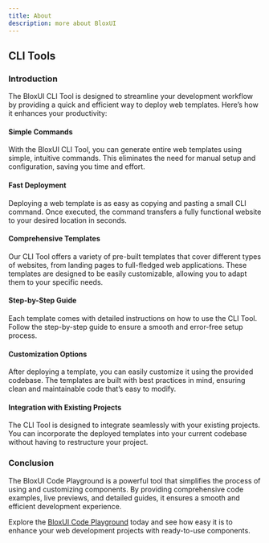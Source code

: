 ```yaml
---
title: About
description: more about BloxUI
---
```


## CLI Tools

### Introduction

The BloxUI CLI Tool is designed to streamline your development workflow by providing a quick and efficient way to deploy web templates. Here’s how it enhances your productivity:

#### Simple Commands

With the BloxUI CLI Tool, you can generate entire web templates using simple, intuitive commands. This eliminates the need for manual setup and configuration, saving you time and effort.

#### Fast Deployment

Deploying a web template is as easy as copying and pasting a small CLI command. Once executed, the command transfers a fully functional website to your desired location in seconds.

#### Comprehensive Templates

Our CLI Tool offers a variety of pre-built templates that cover different types of websites, from landing pages to full-fledged web applications. These templates are designed to be easily customizable, allowing you to adapt them to your specific needs.

#### Step-by-Step Guide

Each template comes with detailed instructions on how to use the CLI Tool. Follow the step-by-step guide to ensure a smooth and error-free setup process.

#### Customization Options

After deploying a template, you can easily customize it using the provided codebase. The templates are built with best practices in mind, ensuring clean and maintainable code that’s easy to modify.

#### Integration with Existing Projects

The CLI Tool is designed to integrate seamlessly with your existing projects. You can incorporate the deployed templates into your current codebase without having to restructure your project.

### Conclusion

The BloxUI Code Playground is a powerful tool that simplifies the process of using and customizing components. By providing comprehensive code examples, live previews, and detailed guides, it ensures a smooth and efficient development experience.

Explore the [BloxUI Code Playground](https://uiblox.vercel.app/playground) today and see how easy it is to enhance your web development projects with ready-to-use components.
